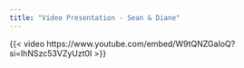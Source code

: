```yaml
---
title: "Video Presentation - Sean & Diane"
---
```


{{< video https://www.youtube.com/embed/W9tQNZGaIoQ?si=lhNSzc53VZyUzt0I >}}
